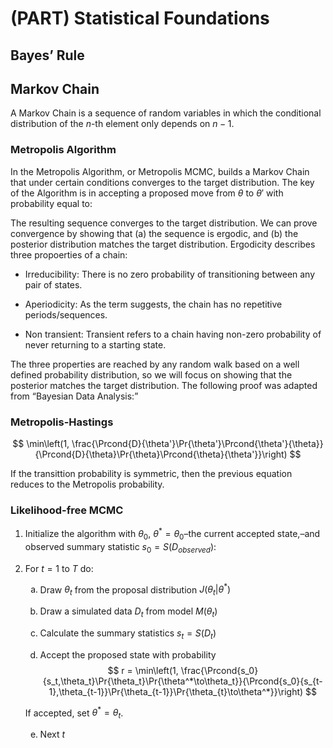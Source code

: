 # (PART) Statistical Foundations {-}

## Bayes' Rule

\begin{equation}
\Prcond{X=x}{Y=y} = \frac{\Prcond{Y=y}{X=y}\Pr{X=x}}{\Pr{Y=y}}
\end{equation}

## Markov Chain 

A Markov Chain is a sequence of random variables in which the conditional distribution of the $n$-th element only depends on $n-1$.

### Metropolis Algorithm

In the Metropolis Algorithm, or Metropolis MCMC, builds a Markov Chain that
under certain conditions converges to the target distribution. The key of the
Algorithm is in accepting a proposed move from $\theta$ to $\theta'$ with 
probability equal to:

\begin{equation}
r = \min\left(1, \frac{\Prcond{\theta'}{D}}{\Prcond{\theta}{D}}\right)
\end{equation}

The resulting sequence converges to the target distribution. We can prove
convergence by showing that (a) the sequence is ergodic, and (b) the posterior
distribution matches the target distribution. Ergodicity describes three
propoerties of a chain:

- Irreducibility: There is no zero probability of transitioning between any pair of states.

- Aperiodicity: As the term suggests, the chain has no repetitive periods/sequences.

- Non transient: Transient refers to a chain having non-zero probability of
never returning to a starting state.

The three properties are reached by any random walk based on a well defined
probability distribution, so we will focus on showing that the posterior matches
the target distribution. The following proof was adapted from "Bayesian Data
Analysis:" 

<!-- \begin{align*}

\end{align*} -->

### Metropolis-Hastings

$$
\min\left(1, \frac{\Prcond{D}{\theta'}\Pr{\theta'}\Prcond{\theta'}{\theta}}{\Prcond{D}{\theta}\Pr{\theta}\Prcond{\theta}{\theta'}}\right)
$$

If the transittion probability is symmetric, then the previous equation reduces
to the Metropolis probability.

### Likelihood-free MCMC

1. Initialize the algorithm with $\theta_0$, $\theta^* =\theta_0$--the current accepted
state,--and observed summary statistic $s_0 = S(D_{observed})$:

2. For $t = 1$ to $T$ do:

    a. Draw $\theta_t$ from the proposal distribution $J(\theta_t|\theta^*)$

    b. Draw a simulated data $D_t$ from model $M(\theta_t)$

    c. Calculate the summary statistics $s_t = S(D_t)$

    d. Accept the proposed state with probability
    $$
    r = \min\left(1, \frac{\Prcond{s_0}{s_t,\theta_t}\Pr{\theta_t}\Pr{\theta^*\to\theta_t}}{\Prcond{s_0}{s_{t-1},\theta_{t-1}}\Pr{\theta_{t-1}}\Pr{\theta_{t}\to\theta^*}}\right)
    $$

    If accepted, set $\theta^* = \theta_t$.

    e. Next $t$